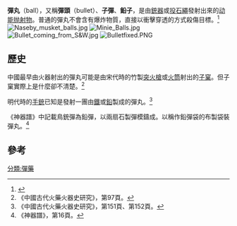 {{not|子彈|炮彈}}
'''彈丸'''（ball），又稱'''彈頭'''（bullet）、'''子彈'''、'''鉛子'''，是由[[銃器|銃器]]或[[投石繩|投石繩]]發射出來的[[动能|动能]][[抛射物|抛射物]]。普通的彈丸不會含有爆炸物質，直接以衝擊穿透的方式殺傷目標。<ref>{{Cite web |url=http://dictionary.reference.com/browse/bullet |title=存档副本 |accessdate=2014-05-03 |archive-date=2014-02-02 |archive-url=https://web.archive.org/web/20140202050212/http://dictionary.reference.com/browse/bullet |dead-url=no }}</ref>
[[File:Naseby_musket_balls.jpg|thumb]]
[[File:Minie_Balls.jpg|thumb]]
[[File:Bullet_coming_from_S&W.jpg|thumb]]
[[File:Bulletfixed.PNG|thumb]]

==歷史==
中國最早由火器射出的彈丸可能是由宋代時的竹製[[突火槍|突火槍]]或[[火筒|火筒]]射出的[[子窠|子窠]]。但子窠實際上是什麼卻不清楚。<ref>《中國古代火藥火器史研究》，第97頁。</ref>

明代時的[[手銃|手銃]]已知是發射一團由[[鐵|鐵]]或[[鉛|鉛]]製成的彈丸。<ref>《中國古代火藥火器史研究》，第151頁、第152頁。</ref>

《神器譜》中記載鳥銃彈為鉛彈，以兩扇石製彈模鑄成。以稱作鉛彈袋的布製袋裝彈丸。<ref>《神器譜》，第16頁。</ref>
==參考==
{{reflist}}

[[分類:彈藥|分類:彈藥]]